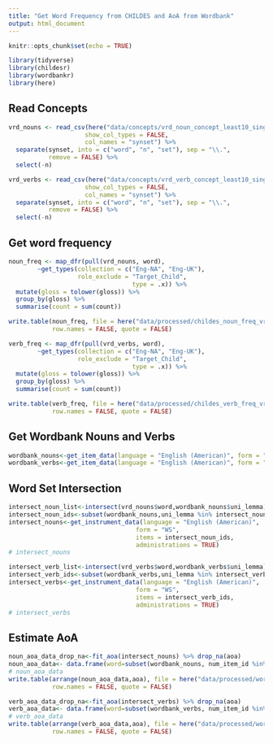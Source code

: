 ```yaml
---
title: "Get Word Frequency from CHILDES and AoA from Wordbank"
output: html_document
---
```


```r
knitr::opts_chunk$set(echo = TRUE)
```

```r
library(tidyverse)
library(childesr)
library(wordbankr)
library(here)
```

## Read Concepts

```r
vrd_nouns <- read_csv(here("data/concepts/vrd_noun_concept_least10_single_word.txt"),
                     show_col_types = FALSE,
                     col_names = "synset") %>%
  separate(synset, into = c("word", "n", "set"), sep = "\\.", 
           remove = FALSE) %>%
  select(-n)

vrd_verbs <- read_csv(here("data/concepts/vrd_verb_concept_least10_single_word.txt"),
                     show_col_types = FALSE,
                     col_names = "synset") %>%
  separate(synset, into = c("word", "n", "set"), sep = "\\.", 
           remove = FALSE) %>%
  select(-n)
```

## Get word frequency

```r
noun_freq <- map_dfr(pull(vrd_nouns, word),
        ~get_types(collection = c("Eng-NA", "Eng-UK"), 
                   role_exclude = "Target_Child", 
                                  type = .x)) %>%
  mutate(gloss = tolower(gloss)) %>%
  group_by(gloss) %>%
  summarise(count = sum(count))
```

```r
write.table(noun_freq, file = here("data/processed/childes_noun_freq_vrd.txt"), sep = " ",
            row.names = FALSE, quote = FALSE)
```

```r
verb_freq <- map_dfr(pull(vrd_verbs, word),
        ~get_types(collection = c("Eng-NA", "Eng-UK"), 
                   role_exclude = "Target_Child", 
                                  type = .x)) %>%
  mutate(gloss = tolower(gloss)) %>%
  group_by(gloss) %>%
  summarise(count = sum(count))
```

```r
write.table(verb_freq, file = here("data/processed/childes_verb_freq_vrd.txt"), sep = " ",
            row.names = FALSE, quote = FALSE)
```

## Get Wordbank Nouns and Verbs

```r
wordbank_nouns<-get_item_data(language = "English (American)", form = "WS") %>% filter(lexical_class=="nouns")
wordbank_verbs<-get_item_data(language = "English (American)", form = "WS") %>% filter(lexical_class=="verbs")
```

## Word Set Intersection

```r
intersect_noun_list<-intersect(vrd_nouns$word,wordbank_nouns$uni_lemma)
intersect_noun_ids<-subset(wordbank_nouns,uni_lemma %in% intersect_noun_list)$item_id
intersect_nouns<-get_instrument_data(language = "English (American)",
                                   form = "WS",
                                   items = intersect_noun_ids,
                                   administrations = TRUE)
# intersect_nouns
```

```r
intersect_verb_list<-intersect(vrd_verbs$word,wordbank_verbs$uni_lemma)
intersect_verb_ids<-subset(wordbank_verbs,uni_lemma %in% intersect_verb_list)$item_id
intersect_verbs<-get_instrument_data(language = "English (American)",
                                   form = "WS",
                                   items = intersect_verb_ids,
                                   administrations = TRUE)
# intersect_verbs
```

## Estimate AoA

```r
noun_aoa_data_drop_na<-fit_aoa(intersect_nouns) %>% drop_na(aoa)
noun_aoa_data<- data.frame(word=subset(wordbank_nouns, num_item_id %in% noun_aoa_data_drop_na$num_item_id)$uni_lemma,aoa=noun_aoa_data_drop_na$aoa)
# noun_aoa_data
write.table(arrange(noun_aoa_data,aoa), file = here("data/processed/wordbank_noun_aoa_vrd.txt"), sep = " ",
            row.names = FALSE, quote = FALSE)
```

```r
verb_aoa_data_drop_na<-fit_aoa(intersect_verbs) %>% drop_na(aoa)
verb_aoa_data<- data.frame(word=subset(wordbank_verbs, num_item_id %in% verb_aoa_data_drop_na$num_item_id)$uni_lemma,aoa=verb_aoa_data_drop_na$aoa)
# verb_aoa_data
write.table(arrange(verb_aoa_data,aoa), file = here("data/processed/wordbank_verb_aoa_vrd.txt"), sep = " ",
            row.names = FALSE, quote = FALSE)
```

